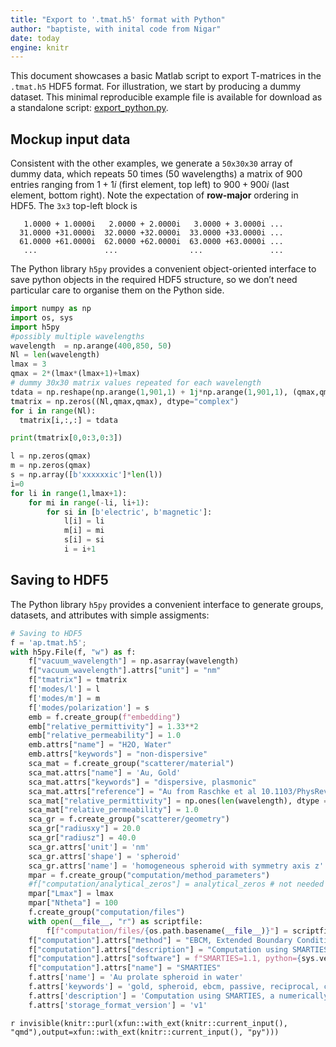 ```yaml
---
title: "Export to '.tmat.h5' format with Python"
author: "baptiste, with inital code from Nigar"
date: today
engine: knitr
---
```


This document showcases a basic Matlab script to export T-matrices in the `.tmat.h5` HDF5 format. For illustration, we start by producing a dummy dataset. This minimal reproducible example file is available for download as a standalone script: [export_python.py](export_python.py).

## Mockup input data

Consistent with the other examples, we generate a `50x30x30` array of dummy data, which repeats 50 times (50 wavelengths) a matrix of 900 entries ranging from $1+1i$ (first element, top left) to $900 + 900i$ (last element, bottom right). Note the expectation of **row-major** ordering in HDF5. The `3x3` top-left block is

```
   1.0000 + 1.0000i   2.0000 + 2.0000i   3.0000 + 3.0000i ...
  31.0000 +31.0000i  32.0000 +32.0000i  33.0000 +33.0000i ...
  61.0000 +61.0000i  62.0000 +62.0000i  63.0000 +63.0000i ...
   ...               ...                ...               ...
```

The Python library `h5py` provides a convenient object-oriented interface to save python objects in the required HDF5 structure, so we don't need particular care to organise them on the Python side.

```python
import numpy as np
import os, sys
import h5py
#possibly multiple wavelengths
wavelength  = np.arange(400,850, 50)
Nl = len(wavelength)
lmax = 3
qmax = 2*(lmax*(lmax+1)+lmax)
# dummy 30x30 matrix values repeated for each wavelength
tdata = np.reshape(np.arange(1,901,1) + 1j*np.arange(1,901,1), (qmax,qmax))
tmatrix = np.zeros((Nl,qmax,qmax), dtype="complex")
for i in range(Nl):
  tmatrix[i,:,:] = tdata

print(tmatrix[0,0:3,0:3])

l = np.zeros(qmax)
m = np.zeros(qmax)
s = np.array([b'xxxxxxic']*len(l))
i=0
for li in range(1,lmax+1):
    for mi in range(-li, li+1):
        for si in [b'electric', b'magnetic']:
            l[i] = li
            m[i] = mi
            s[i] = si
            i = i+1
```

## Saving to HDF5

The Python library `h5py` provides a convenient interface to generate groups, datasets, and attributes with simple assigments:

```python
# Saving to HDF5
f = 'ap.tmat.h5';
with h5py.File(f, "w") as f:
    f["vacuum_wavelength"] = np.asarray(wavelength)
    f["vacuum_wavelength"].attrs["unit"] = "nm"
    f["tmatrix"] = tmatrix
    f['modes/l'] = l
    f['modes/m'] = m
    f['modes/polarization'] = s
    emb = f.create_group(f"embedding")
    emb["relative_permittivity"] = 1.33**2
    emb["relative_permeability"] = 1.0
    emb.attrs["name"] = "H2O, Water"
    emb.attrs["keywords"] = "non-dispersive"
    sca_mat = f.create_group("scatterer/material")
    sca_mat.attrs["name"] = 'Au, Gold'
    sca_mat.attrs["keywords"] = "dispersive, plasmonic"
    sca_mat.attrs["reference"] = "Au from Raschke et al 10.1103/PhysRevB.86.235147"
    sca_mat["relative_permittivity"] = np.ones(len(wavelength), dtype = complex)*(-11.4+1.181j)
    sca_mat["relative_permeability"] = 1.0
    sca_gr = f.create_group("scatterer/geometry")
    sca_gr["radiusxy"] = 20.0
    sca_gr["radiusz"] = 40.0
    sca_gr.attrs['unit'] = 'nm'
    sca_gr.attrs['shape'] = 'spheroid'
    sca_gr.attrs['name'] = 'homogeneous spheroid with symmetry axis z'
    mpar = f.create_group("computation/method_parameters")
    #f["computation/analytical_zeros"] = analytical_zeros # not needed in this example
    mpar["Lmax"] = lmax
    mpar["Ntheta"] = 100
    f.create_group("computation/files")
    with open(__file__, "r") as scriptfile:
        f[f"computation/files/{os.path.basename(__file__)}"] = scriptfile.read()
    f["computation"].attrs["method"] = "EBCM, Extended Boundary Condition Method" 
    f["computation"].attrs["description"] = "Computation using SMARTIES, a numerically robust EBCM implementation for spheroids" 
    f["computation"].attrs["software"] = f"SMARTIES=1.1, python={sys.version.split()[0]}, h5py={h5py.__version__}"
    f["computation"].attrs["name"] = "SMARTIES"
    f.attrs['name'] = 'Au prolate spheroid in water'
    f.attrs['keywords'] = 'gold, spheroid, ebcm, passive, reciprocal, czinfinity, mirrorxyz'
    f.attrs['description'] = 'Computation using SMARTIES, a numerically robust EBCM implementation for spheroids'
    f.attrs['storage_format_version'] = 'v1'    

```

<!-- export the code into standalone file -->
`r invisible(knitr::purl(xfun::with_ext(knitr::current_input(), "qmd"),output=xfun::with_ext(knitr::current_input(), "py")))`
